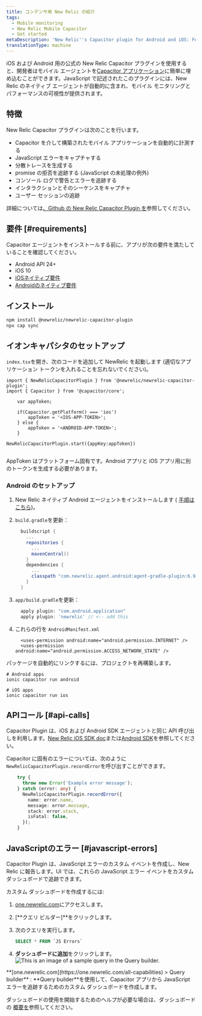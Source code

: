 ```yaml
---
title: コンデンサ用 New Relic の紹介
tags:
  - Mobile monitoring
  - New Relic Mobile Capacitor
  - Get started
metaDescription: 'New Relic''s Capacitor plugin for Android and iOS: Features, compatibility, requirements, installation, and upgrade procedures.'
translationType: machine
---
```



iOS および Android 用の公式の New Relic Capacitor プラグインを使用すると、開発者はモバイル エージェントを[Capacitor アプリケーション](https://capacitorjs.com/)に簡単に埋め込むことができます。JavaScript で記述されたこのプラグインには、New Relic のネイティブ エージェントが自動的に含まれ、モバイル モニタリングとパフォーマンスの可視性が提供されます。

## 特徴

New Relic Capacitor プラグインは次のことを行います。

* Capacitor を介して構築されたモバイル アプリケーションを自動的に計測する
* JavaScript エラーをキャプチャする
* 分散トレースを生成する
* promise の拒否を追跡する (JavaScript の未処理の例外)
* コンソール ログで警告とエラーを追跡する
* インタラクションとそのシーケンスをキャプチャ
* ユーザー セッションの追跡

詳細については[、Github の New Relic Capacitor Plugin を](https://github.com/newrelic/newrelic-capacitor-plugin)参照してください。

## 要件 [#requirements]

Capacitor エージェントをインストールする前に、アプリが次の要件を満たしていることを確認してください。

* Android API 24+
* iOS 10
* [iOSネイティブ要件](/docs/mobile-monitoring/new-relic-mobile-ios/get-started/new-relic-ios-compatibility-requirements)
* [Androidのネイティブ要件](/docs/mobile-monitoring/new-relic-mobile-android/get-started/new-relic-android-compatibility-requirements)

## インストール

```bash
npm install @newrelic/newrelic-capacitor-plugin
npx cap sync
```

## イオンキャパシタのセットアップ

`index.tsx`を開き、次のコードを追加して NewRelic を起動します (適切なアプリケーション トークンを入れることを忘れないでください)。

```tsx
import { NewRelicCapacitorPlugin } from '@newrelic/newrelic-capacitor-plugin';
import { Capacitor } from '@capacitor/core';

    var appToken;

    if(Capacitor.getPlatform() === 'ios') 
        appToken = '<IOS-APP-TOKEN>';
    } else {
        appToken = '<ANDROID-APP-TOKEN>';
    }

NewRelicCapacitorPlugin.start({appKey:appToken})


```

AppToken はプラットフォーム固有です。Android アプリと iOS アプリ用に別のトークンを生成する必要があります。

### Android のセットアップ

1. New Relic ネイティブ Android エージェントをインストールします ( [手順はこちら](https://docs.newrelic.com/docs/mobile-monitoring/new-relic-mobile-android/install-configure/install-android-apps-gradle-android-studio))。

2. `build.gradle`を更新：

   ```groovy
     buildscript {
       ...
       repositories {
         ...
         mavenCentral()
       }
       dependencies {
         ...
         classpath "com.newrelic.agent.android:agent-gradle-plugin:6.9.2"
       }
     }
   ```

3. `app/build.gradle`を更新：

   ```groovy
     apply plugin: "com.android.application"
     apply plugin: 'newrelic' // <-- add this

   ```

4. これらの行を `AndroidManifest.xml`

   ```
     <uses-permission android:name="android.permission.INTERNET" />
     <uses-permission android:name="android.permission.ACCESS_NETWORK_STATE" />
   ```

パッケージを自動的にリンクするには、プロジェクトを再構築します。

```shell
# Android apps
ionic capacitor run android

# iOS apps
ionic capacitor run ios
```

## APIコール [#api-calls]

Capacitor Plugin は、iOS および Android SDK エージェントと同じ API 呼び出しを利用します。[New Relic iOS SDK doc](/docs/mobile-monitoring/new-relic-mobile-ios/ios-sdk-api)または[Android SDK](/docs/mobile-monitoring/new-relic-mobile-android/android-sdk-api)を参照してください。

Capacitor に固有のエラーについては、次のように`NewRelicCapacitorPlugin.recordError`を呼び出すことができます。

```ts
    try {
      throw new Error('Example error message');
    } catch (error: any) {
      NewRelicCapacitorPlugin.recordError({
        name: error.name,
        message: error.message,
        stack: error.stack,
        isFatal: false,
      });
    }
```

## JavaScriptのエラー [#javascript-errors]

Capacitor Plugin は、JavaScript エラーのカスタム イベントを作成し、New Relic に報告します。UI では、これらの JavaScript エラー イベントをカスタム ダッシュボードで追跡できます。

カスタム ダッシュボードを作成するには:

1. [one.newrelic.com](https://one.newrelic.com/all-capabilities)にアクセスします。

2. \[**クエリ ビルダー]**をクリックします。

3. 次のクエリを実行します。

   ```sql
   SELECT * FROM `JS Errors`
   ```

4. **ダッシュボードに追加**をクリックします。<img title="Query builder" alt="This is an image of a sample query in the Query builder." src={mobileQueryExample}/>

<figcaption>
  **[one.newrelic.com](https://one.newrelic.com/all-capabilities) > Query builder** : **Query builder**を使用して、Capacitor アプリから JavaScript エラーを追跡するためのカスタム ダッシュボードを作成します。
</figcaption>

ダッシュボードの使用を開始するためのヘルプが必要な場合は、ダッシュボードの [概要を](/docs/query-your-data/explore-query-data/dashboards/introduction-dashboards/#get-started)参照してください。